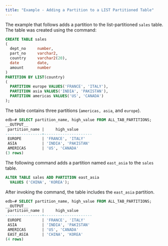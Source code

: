 ```yaml
---
title: "Example - Adding a Partition to a LIST Partitioned Table"
---
```


<div id="example_adding_a_partition_to_a_list_partitioned_table" class="registered_link"></div>

The example that follows adds a partition to the list-partitioned `sales` table. The table was created using the command:

```sql
CREATE TABLE sales
(
  dept_no     number,
  part_no     varchar2,
  country     varchar2(20),
  date        date,
  amount      number
)
PARTITION BY LIST(country)
(
  PARTITION europe VALUES('FRANCE', 'ITALY'),
  PARTITION asia VALUES('INDIA', 'PAKISTAN'),
  PARTITION americas VALUES('US', 'CANADA')
);
```

The table contains three partitions (`americas, asia`, and `europe`).

```sql
edb=# SELECT partition_name, high_value FROM ALL_TAB_PARTITIONS;
__OUTPUT__
 partition_name |     high_value
----------------+---------------------
 EUROPE         | 'FRANCE', 'ITALY'
 ASIA           | 'INDIA', 'PAKISTAN'
 AMERICAS       | 'US', 'CANADA'
(3 rows)
```

The following command adds a partition named `east_asia` to the `sales` table.

```sql
ALTER TABLE sales ADD PARTITION east_asia
  VALUES ('CHINA', 'KOREA');
```

After invoking the command, the table includes the `east_asia` partition.

```sql
edb=# SELECT partition_name, high_value FROM ALL_TAB_PARTITIONS;
__OUTPUT__
 partition_name |     high_value
----------------+---------------------
 EUROPE         | 'FRANCE', 'ITALY'
 ASIA           | 'INDIA', 'PAKISTAN'
 AMERICAS       | 'US', 'CANADA'
 EAST_ASIA      | 'CHINA', 'KOREA'
(4 rows)
```
